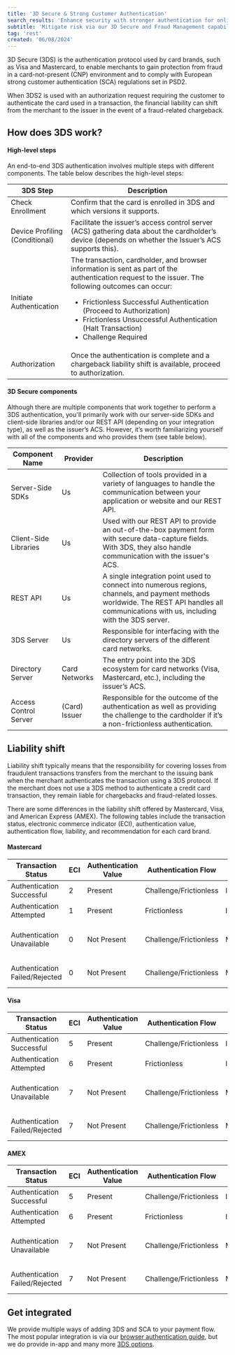 ```yaml
---
title: '3D Secure & Strong Customer Authentication'
search_results: 'Enhance security with stronger authentication for online payments.'
subtitle: 'Mitigate risk via our 3D Secure and Fraud Management capabilities'
tag: 'rest'
created: '06/08/2024'
---
```


3D Secure (3DS) is the authentication protocol used by card brands, such as Visa and Mastercard, to enable merchants to gain protection from fraud in a card-not-present (CNP) environment and to comply with European strong customer authentication (SCA) regulations set in <Tooltip content="Payment Services Directive 2">PSD2</Tooltip>.

When 3DS2 is used with an authorization request requiring the customer to authenticate the card used in a transaction, the financial liability can shift from the merchant to the issuer in the event of a fraud-related chargeback.

## How does 3DS work?

#### High-level steps
An end-to-end 3DS authentication involves multiple steps with different components. The table below describes the high-level steps:

| 3DS Step | Description |
| -------- | ------- |
| Check Enrollment | Confirm that the card is enrolled in 3DS and which versions it supports. |
| Device Profiling<br />(Conditional) | Facilitate the issuer’s access control server (ACS) gathering data about the cardholder’s device (depends on whether the Issuer’s ACS supports this). |
| Initiate Authentication | The transaction, cardholder, and browser information is sent as part of the authentication request to the issuer. The following outcomes can occur: <ul><li> Frictionless Successful Authentication (Proceed to Authorization)</li><li>Frictionless Unsuccessful Authentication (Halt Transaction)</li><li>Challenge Required</li></ul> | Present the Challenge<br />(Conditional) | If the issuer determines that a challenge is required, the ACS must be displayed to the cardholder. The following outcomes can occur: <ul><li>Challenge Completed Successfully (Proceed to Authorization)</li><li>Challenge Not Completed Successfully (Halt Transaction)</li></ul>| Obtain Authentication Data<br />(Conditional) | If the cardholder completes the challenge successfully, obtain the necessary data for authorization. |
| Authorization | Once the authentication is complete and a chargeback liability shift is available, proceed to authorization. |

#### 3D Secure components
Although there are multiple components that work together to perform a 3DS authentication, you'll primarily work with our server-side SDKs and client-side libraries and/or our REST API (depending on your integration type), as well as the issuer’s ACS. However, it’s worth familiarizing yourself with all of the components and who provides them (see table below).

| Component Name | Provider | Description |
| -------- | ------- | ------- |
| Server-Side SDKs	 | Us | Collection of tools provided in a variety of languages to handle the communication between your application or website and our REST API. |
| Client-Side Libraries	 | Us | Used with our REST API to provide an out-of-the-box payment form with secure data-capture fields. With 3DS, they also handle communication with the issuer's ACS. |
| REST API | Us | A single integration point used to connect into numerous regions, channels, and payment methods worldwide. The REST API handles all communications with us, including with the 3DS server. |
| 3DS Server	 | Us | Responsible for interfacing with the directory servers of the different card networks. |
| Directory Server	 | 	Card Networks | The entry point into the 3DS ecosystem for card networks (Visa, Mastercard, etc.), including the issuer’s ACS. |
| Access Control Server | (Card) Issuer | Responsible for the outcome of the authentication as well as providing the challenge to the cardholder if it’s a non-frictionless authentication. |

## Liability shift
Liability shift typically means that the responsibility for covering losses from fraudulent transactions transfers from the merchant to the issuing bank when the merchant authenticates the transaction using a 3DS protocol. If the merchant does not use a 3DS method to authenticate a credit card transaction, they remain liable for chargebacks and fraud-related losses.

There are some differences in the liability shift offered by Mastercard, Visa, and American Express (AMEX). The following tables include the transaction status, electronic commerce indicator (ECI), authentication value, authentication flow, liability, and recommendation for each card brand.

#### Mastercard
| Transaction Status | ECI | Authentication Value | Authentication Flow | Liability | Recommendation |
| -------- | ------- | ------- | -------- | ------- | ------- |
| Authentication Successful | 2 | Present | Challenge/Frictionless | Issuer | Proceed to Authorization |
| Authentication Attempted | 1 | Present | Frictionless | Issuer | Proceed to Authorization |
| Authentication Unavailable | 0 | Not Present | Challenge/Frictionless	 | Merchant | No liability shift; consider whether to proceed to Authorization |
| Authentication Failed/Rejected | 0 | Not Present | Challenge/Frictionless	 | Merchant | No liability shift; do not proceed to Authorization |

#### Visa
| Transaction Status | ECI | Authentication Value | Authentication Flow | Liability | Recommendation |
| -------- | ------- | ------- | -------- | ------- | ------- |
| Authentication Successful | 5 | Present | Challenge/Frictionless | Issuer | Proceed to Authorization |
| Authentication Attempted | 6 | Present | Frictionless | Issuer | Proceed to Authorization |
| Authentication Unavailable | 7 | Not Present | Challenge/Frictionless	 | Merchant | No liability shift; consider whether to proceed to Authorization |
| Authentication Failed/Rejected | 7 | Not Present | Challenge/Frictionless	 | Merchant | No liability shift; do not proceed to Authorization |

#### AMEX

| Transaction Status | ECI | Authentication Value | Authentication Flow | Liability | Recommendation |
| -------- | ------- | ------- | -------- | ------- | ------- |
| Authentication Successful | 5 | Present | Challenge/Frictionless | Issuer | Proceed to Authorization |
| Authentication Attempted | 6 | Present | Frictionless | Issuer | Proceed to Authorization |
| Authentication Unavailable | 7 | Not Present | Challenge/Frictionless	 | Merchant | No liability shift; consider whether to proceed to Authorization |
| Authentication Failed/Rejected | 7 | Not Present | Challenge/Frictionless	 | Merchant | No liability shift; do not proceed to Authorization |

## Get integrated
We provide multiple ways of adding 3DS and SCA to your payment flow. The most popular integration is via our [browser authentication guide](/docs/risk-management/3D-secure/browser-authentication-guide), but we do provide in-app and many more [3DS options](/docs/risk-management/3D-secure/3DS-more-overview).
